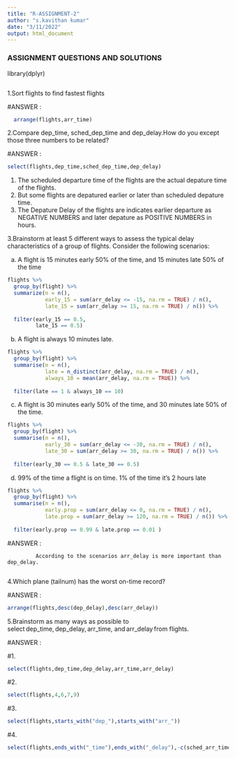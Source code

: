 ---
title: "R-ASSIGNMENT-2"
author: "s.kavithan kumar"
date: "3/11/2022"
output: html_document
---

### ASSIGNMENT QUESTIONS AND SOLUTIONS

library(dplyr)

```{r}
```
1.Sort flights to find fastest flights

#ANSWER :

```{r}
  arrange(flights,arr_time)
```

2.Compare dep_time, sched_dep_time and dep_delay.How do you except those three numbers to be related?

#ANSWER :

```{r}
select(flights,dep_time,sched_dep_time,dep_delay)
```

1.  The scheduled departure time of the flights are the actual depature time of the flights.
2.  But some flights are depatured earlier or later than scheduled depature time.
3.  The Depature Delay of the flights are indicates earlier departure as NEGATIVE NUMBERS and later depature as POSITIVE NUMBERS in hours.


3.Brainstorm at least 5 different ways to assess the typical delay characteristics of a group of flights. Consider the following scenarios:

a. A flight is 15 minutes early 50% of the time, and 15 minutes late 50% of the time

```{r}
flights %>%
  group_by(flight) %>%
  summarize(n = n(),
            early_15 = sum(arr_delay <= -15, na.rm = TRUE) / n(),
            late_15 = sum(arr_delay >= 15, na.rm = TRUE) / n()) %>%
  
  filter(early_15 == 0.5,
         late_15 == 0.5)
```


b. A flight is always 10 minutes late.

```{r}
flights %>% 
  group_by(flight) %>% 
  summarise(n = n(),
            late = n_distinct(arr_delay, na.rm = TRUE) / n(), 
            always_10 = mean(arr_delay, na.rm = TRUE)) %>%
              
  filter(late == 1 & always_10 == 10)
```


c. A flight is 30 minutes early 50% of the time, and 30 minutes late 50% of the time.

```{r}
flights %>% 
  group_by(flight) %>% 
  summarise(n = n(),
            early_30 = sum(arr_delay <= -30, na.rm = TRUE) / n(),
            late_30 = sum(arr_delay >= 30, na.rm = TRUE) / n()) %>%
  
  filter(early_30 == 0.5 & late_30 == 0.5)
```

d. 99% of the time a flight is on time. 1% of the time it's 2 hours late

```{r}
flights %>% 
  group_by(flight) %>% 
  summarise(n = n(),
            early.prop = sum(arr_delay <= 0, na.rm = TRUE) / n(),
            late.prop = sum(arr_delay >= 120, na.rm = TRUE) / n()) %>%
  
  filter(early.prop == 0.99 & late.prop == 0.01 )
```


#ANSWER :

             According to the scenarios arr_delay is more important than dep_delay.
             

4.Which plane (tailnum) has the worst on-time record?

#ANSWER :

```{r}
arrange(flights,desc(dep_delay),desc(arr_delay))
```

5.Brainstorm as many ways as possible to select dep_time, dep_delay, arr_time, and arr_delay from flights.

#ANSWER :

#1.

```{r}
select(flights,dep_time,dep_delay,arr_time,arr_delay)
```

#2.

```{r}
select(flights,4,6,7,9)
```

#3.

```{r}
select(flights,starts_with("dep_"),starts_with("arr_"))
```

#4.

```{r}
select(flights,ends_with("_time"),ends_with("_delay"),-c(sched_arr_time,sched_dep_time,air_time))
```
